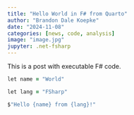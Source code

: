 ```yaml
---
title: "Hello World in F# from Quarto"
author: "Brandon Dale Koepke"
date: "2024-11-08"
categories: [news, code, analysis]
image: "image.jpg"
jupyter: .net-fsharp
---
```


This is a post with executable F# code.

```{f#}

let name = "World"

let lang = "FSharp"

$"Hello {name} from {lang}!"
```
